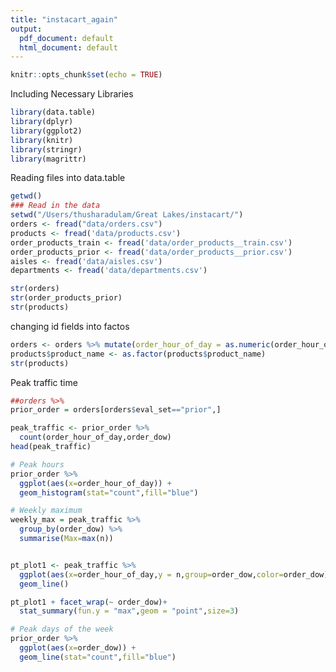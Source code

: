 ```yaml
---
title: "instacart_again"
output:
  pdf_document: default
  html_document: default
---
```


```r
knitr::opts_chunk$set(echo = TRUE)
```
Including Necessary Libraries
```r
library(data.table)
library(dplyr)
library(ggplot2)
library(knitr)
library(stringr)
library(magrittr)
```
Reading files into data.table 
```r
getwd()
### Read in the data
setwd("/Users/thusharadulam/Great Lakes/instacart/")
orders <- fread("data/orders.csv")
products <- fread('data/products.csv')
order_products_train <- fread('data/order_products__train.csv')
order_products_prior <- fread('data/order_products__prior.csv')
aisles <- fread('data/aisles.csv')
departments <- fread('data/departments.csv')

str(orders)
str(order_products_prior)
str(products)
```

changing id fields into factos
```r
orders <- orders %>% mutate(order_hour_of_day = as.numeric(order_hour_of_day), eval_set = as.factor(eval_set))
products$product_name <- as.factor(products$product_name)
str(products)
```

Peak traffic time
```r
##orders %>% 
prior_order = orders[orders$eval_set=="prior",]

peak_traffic <- prior_order %>% 
  count(order_hour_of_day,order_dow)
head(peak_traffic)

# Peak hours
prior_order %>% 
  ggplot(aes(x=order_hour_of_day)) +
  geom_histogram(stat="count",fill="blue")

# Weekly maximum
weekly_max = peak_traffic %>% 
  group_by(order_dow) %>% 
  summarise(Max=max(n)) 


pt_plot1 <- peak_traffic %>%
  ggplot(aes(x=order_hour_of_day,y = n,group=order_dow,color=order_dow)) +
  geom_line()  

pt_plot1 + facet_wrap(~ order_dow)+
  stat_summary(fun.y = "max",geom = "point",size=3)

# Peak days of the week 
prior_order %>% 
  ggplot(aes(x=order_dow)) +
  geom_line(stat="count",fill="blue")

```
